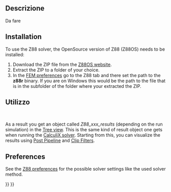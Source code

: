 <languages/>

<div class="mw-translate-fuzzy">
{{Docnav/it|[[FEM_SolverElmer/it|Risolutore Elmer]]|[[FEM_EquationHeat/it|Equation heat]]|[[FEM_Workbench/it|FEM]]|IconL=Fem-elmer.svg|IconC=Workbench_FEM.svg|IconR=Fem-equation-heat.svg}}
</div>

<div class="mw-translate-fuzzy">
{{GuiCommand/it|Name=FEM_SolverZ88|Name/it=Risolutore Z88|MenuLocation= Solve → Risolutore Z88||Workbenches=[[FEM_Workbench/it|FEM]]|Shortcut=|SeeAlso=[[FEM_tutorial/it|Tutorial FEM]]}}
</div>

<span id="Description"></span>
==Descrizione==

<div class="mw-translate-fuzzy">
Da fare
</div>

==Installation==

To use the Z88 solver, the OpenSource version of Z88 (Z88OS) needs to be installed:
# Download the ZIP file from the [https://en.z88.de/download-z88os Z88OS website].
# Extract the ZIP to a folder of your choice.
# In the [[FEM_Preferences|FEM preferences]] go to the Z88 tab and there set the path to the '''z88r''' binary. If you are on Windows this would be the path to the file {{FileName|z88r.exe}} that is in the subfolder {{FileName|~\bin\win64}} of the folder where your extracted the ZIP.

<span id="Usage"></span>
==Utilizzo==

<div class="mw-translate-fuzzy">
<br />
</div>

As a result you get an object called ''Z88_xxx_results'' (depending on the run simulation) in the [[Tree_view|Tree view]]. This is the same kind of result object one gets when running the [[FEM_SolverCalculixCcxtools|CalculiX solver]]. Starting from this, you can visualize the results using [[FEM_PostPipelineFromResult|Post Pipeline]] and [[FEM_Workbench#Menu:_Results|Clip Filters]].

== Preferences ==

See the [[FEM_Preferences#Z88|Z88 preferences]] for the possible solver settings like the used solver method.


<div class="mw-translate-fuzzy">
{{Docnav/it|[[FEM_SolverElmer/it|Risolutore Elmer]]|[[FEM_EquationHeat/it|Equation heat]]|[[FEM_Workbench/it|FEM]]|IconL=Fem-elmer.svg|IconC=Workbench_FEM.svg|IconR=Fem-equation-heat.svg}}
</div>

{{FEM Tools navi{{#translation:}}}}
{{Userdocnavi{{#translation:}}}}